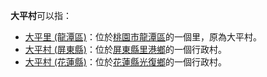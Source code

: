 '''大平村'''可以指：
*[[大平里_(龍潭區)|大平里 (龍潭區)]]：位於[[桃園市|桃園市]][[龍潭區_(台灣)|龍潭區]]的一個里，原為大平村。
*[[大平村_(屏東縣)|大平村 (屏東縣)]]：位於[[屏東縣|屏東縣]][[里港鄉|里港鄉]]的一個行政村。
*[[大平村_(花蓮縣)|大平村 (花蓮縣)]]：位於[[花蓮縣|花蓮縣]][[光復鄉|光復鄉]]的一個行政村。

{{消歧義|Cat=三字臺灣村名消歧義}}